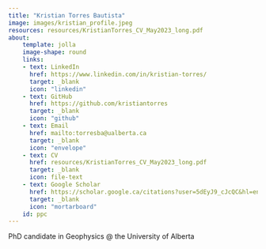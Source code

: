 ```yaml
---
title: "Kristian Torres Bautista"
image: images/kristian_profile.jpeg
resources: resources/KristianTorres_CV_May2023_long.pdf
about:
    template: jolla
    image-shape: round
    links:
    - text: LinkedIn
      href: https://www.linkedin.com/in/kristian-torres/
      target: _blank
      icon: "linkedin"
    - text: GitHub
      href: https://github.com/kristiantorres
      target: _blank
      icon: "github"
    - text: Email
      href: mailto:torresba@ualberta.ca
      target: _blank
      icon: "envelope"
    - text: CV
      href: resources/KristianTorres_CV_May2023_long.pdf
      target: _blank
      icon: file-text
    - text: Google Scholar
      href: https://scholar.google.ca/citations?user=5dEyJ9_cJcQC&hl=en&oi=ao
      target: _blank
      icon: "mortarboard"
    id: ppc
---
```

:::{#ppc}
PhD candidate in Geophysics @ the University of Alberta
:::
